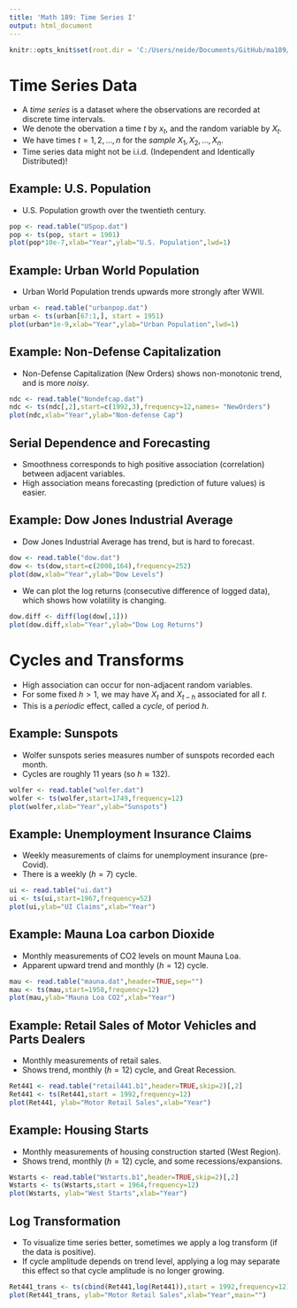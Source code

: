 ```yaml
---
title: 'Math 189: Time Series I'
output: html_document
---
```


```r
knitr::opts_knit$set(root.dir = 'C:/Users/neide/Documents/GitHub/ma189/Data')
```

# Time Series Data

- A *time series* is a dataset where the observations are recorded at discrete time intervals.
- We denote the obervation a time $t$ by $x_t$, and the random variable by $X_t$.
- We have times $t = 1, 2, \ldots, n$ for the *sample* $X_1, X_2, \ldots, X_n$.
- Time series data might not be i.i.d. (Independent and Identically Distributed)!

## Example: U.S. Population

- U.S. Population growth over the twentieth century.

```r
pop <- read.table("USpop.dat")
pop <- ts(pop, start = 1901)
plot(pop*10e-7,xlab="Year",ylab="U.S. Population",lwd=1)
``` 

## Example: Urban World Population

- Urban World Population trends upwards more strongly after WWII.

```r
urban <- read.table("urbanpop.dat")
urban <- ts(urban[67:1,], start = 1951)
plot(urban*1e-9,xlab="Year",ylab="Urban Population",lwd=1)
```

## Example: Non-Defense Capitalization

- Non-Defense Capitalization (New Orders) shows non-monotonic trend, and is more *noisy*.

```r
ndc <- read.table("Nondefcap.dat")
ndc <- ts(ndc[,2],start=c(1992,3),frequency=12,names= "NewOrders")
plot(ndc,xlab="Year",ylab="Non-defense Cap")
```

## Serial Dependence and Forecasting

- Smoothness corresponds to high positive association (correlation) between adjacent variables.
- High association means forecasting (prediction of future values) is easier.

## Example: Dow Jones Industrial Average

- Dow Jones Industrial Average has trend, but is hard to forecast.

```r
dow <- read.table("dow.dat")
dow <- ts(dow,start=c(2008,164),frequency=252)
plot(dow,xlab="Year",ylab="Dow Levels")
```

- We can plot the log returns (consecutive difference of logged data), which shows how volatility is changing.

```r
dow.diff <- diff(log(dow[,1]))
plot(dow.diff,xlab="Year",ylab="Dow Log Returns")
```


# Cycles and Transforms

- High association can occur for non-adjacent random variables. 
- For some fixed $h > 1$, we may have $X_t$ and $X_{t-h}$ associated for all $t$.
- This is a *periodic* effect, called a *cycle*, of period $h$.

## Example: Sunspots

- Wolfer sunspots series measures number of sunspots recorded each month.
- Cycles are roughly 11 years (so $h \approx 132$).

```r
wolfer <- read.table("wolfer.dat")
wolfer <- ts(wolfer,start=1749,frequency=12)
plot(wolfer,xlab="Year",ylab="Sunspots")
```

## Example: Unemployment Insurance Claims

- Weekly measurements of claims for unemployment insurance (pre-Covid).
- There is a weekly ($h=7$) cycle.

```r
ui <- read.table("ui.dat")
ui <- ts(ui,start=1967,frequency=52)
plot(ui,ylab="UI Claims",xlab="Year")
```

## Example: Mauna Loa carbon Dioxide

- Monthly measurements of CO2 levels on mount Mauna Loa.
- Apparent upward trend and monthly ($h=12$) cycle.

```r
mau <- read.table("mauna.dat",header=TRUE,sep="")
mau <- ts(mau,start=1958,frequency=12)
plot(mau,ylab="Mauna Loa CO2",xlab="Year")
```

## Example: Retail Sales of Motor Vehicles and Parts Dealers

- Monthly measurements of retail sales.
- Shows trend, monthly ($h=12$) cycle, and Great Recession.

```r
Ret441 <- read.table("retail441.b1",header=TRUE,skip=2)[,2]
Ret441 <- ts(Ret441,start = 1992,frequency=12)
plot(Ret441, ylab="Motor Retail Sales",xlab="Year")
```

## Example: Housing Starts

- Monthly measurements of housing construction started (West Region).
- Shows trend, monthly ($h=12$) cycle, and some recessions/expansions.

```r
Wstarts <- read.table("Wstarts.b1",header=TRUE,skip=2)[,2]
Wstarts <- ts(Wstarts,start = 1964,frequency=12)
plot(Wstarts, ylab="West Starts",xlab="Year")
```

## Log Transformation

- To visualize time series better, sometimes we apply a log transform (if the data is positive).
- If cycle amplitude depends on trend level, applying a log may separate this effect so that cycle amplitude is no longer growing.

```r
Ret441_trans <- ts(cbind(Ret441,log(Ret441)),start = 1992,frequency=12)
plot(Ret441_trans, ylab="Motor Retail Sales",xlab="Year",main="")
```


